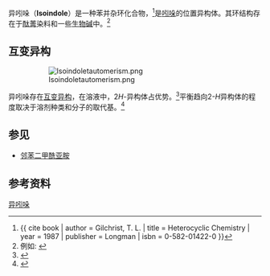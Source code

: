 {{chembox
| verifiedrevid = 443885075
| ImageFile = Isoindol.svg
| ImageSize = 150px
| ImageName = 结构式
| ImageFile1 = Isoindole-3D-balls-2.png
| ImageName1 = 球棍模型
|IUPACName=2''H''-Isoindole
|OtherNames=
|Section1= {{Chembox Identifiers
|  ChemSpiderID_Ref = {{chemspidercite|correct|chemspider}}
| ChemSpiderID = 2282425
| InChI = 1/C8H7N/c1-2-4-8-6-9-5-7(8)3-1/h1-6,9H
| InChIKey = VHMICKWLTGFITH-UHFFFAOYAW
| StdInChI_Ref = {{stdinchicite|correct|chemspider}}
| StdInChI = 1S/C8H7N/c1-2-4-8-6-9-5-7(8)3-1/h1-6,9H
| StdInChIKey_Ref = {{stdinchicite|correct|chemspider}}
| StdInChIKey = VHMICKWLTGFITH-UHFFFAOYSA-N
| CASNo_Ref = {{cascite|correct|??}}
| CASNo=270-68-8
|  PubChem=3013853
|  ChEBI_Ref = {{ebicite|correct|EBI}}
| ChEBI = 33179
| SMILES = c1cccc2c1cnc2
}}
|Section2= {{Chembox Properties
|  Formula=C<sub>8</sub>H<sub>7</sub>N
|  MolarMass=117.15
|  Appearance=
|  Density=
|  MeltingPt=
|  BoilingPt= 
|  Solubility=
  }}
|Section3= {{Chembox Hazards
|  MainHazards=
|  FlashPt= 
|  Autoignition=
  }}
| Section8 = {{Chembox Related
|  Function = 
|  OtherAnions = 
|  OtherCations = 
|  OtherCpds = [[吲哚|吲哚]]
|  OtherFunctn =  }}
}}
异吲哚（'''Isoindole'''）是一种苯并杂环化合物，<ref>{{ cite book | author = Gilchrist, T. L. | title = Heterocyclic Chemistry | year = 1987 | publisher = Longman | isbn = 0-582-01422-0 }}</ref>是[[吲哚|吲哚]]的位置异构体。其环结构存在于[[酞菁|酞菁]]染料和一些[[生物碱|生物碱]]中。<ref>例如:  {{cite journal|title=Isoquinoline and isoindole alkaloids from Menispermum dauricum|pages=929–932|issn=0031-9422|journal=Phytochemistry|volume=65|issue=7|date=2004-4|doi=10.1016/j.phytochem.2003.12.004|url=https://www.ncbi.nlm.nih.gov/pubmed/15081297|accessdate=2019-02-13|author=Xiaoqi Zhang, Wencai Ye, Shouxun Zhao, Chun-Tao Che|pmid=15081297|archive-date=2019-08-20|archive-url=https://web.archive.org/web/20190820032829/https://www.ncbi.nlm.nih.gov/pubmed/15081297}}</ref>
==互变异构==
:[[File:Isoindoletautomerism.png|thumb]]
异吲哚存在[[互变异构|互变异构]]，在溶液中，2''H''-异构体占优势。<ref>{{cite book | title = Handbook of Heterocyclic Chemistry | author = Alan R. Katritzky, Christopher A. Ramsden, J. Joule, Viktor V. Zhdankin | page = 133 | publisher = Elsevier | year = 2010}}</ref>平衡趋向2-''H''异构体的程度取决于溶剂种类和分子的取代基。<ref>{{cite book | title = Heterocyclic Chemistry | author = John A. Joule, Keith Mills | publisher = John Wiley & Sons | year = 2010 | page = 447}}</ref>
{{Clearleft}}
==参见==
*[[邻苯二甲酰亚胺|邻苯二甲酰亚胺]]
==参考资料==
{{reflist}}
{{环状化合物}}
[[Category:异吲哚|]]